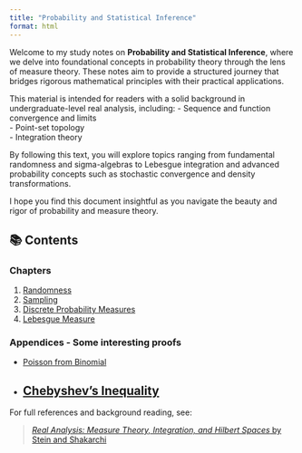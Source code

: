 ```yaml
---
title: "Probability and Statistical Inference"
format: html
---
```


Welcome to my study notes on **Probability and Statistical Inference**, where we delve into foundational concepts in probability theory through the lens of measure theory. These notes aim to provide a structured journey that bridges rigorous mathematical principles with their practical applications.

This material is intended for readers with a solid background in undergraduate-level real analysis, including:
- Sequence and function convergence and limits  
- Point-set topology  
- Integration theory  

By following this text, you will explore topics ranging from fundamental randomness and sigma-algebras to Lebesgue integration and advanced probability concepts such as stochastic convergence and density transformations.

I hope you find this document insightful as you navigate the beauty and rigor of probability and measure theory.

## 📚 Contents
### Chapters

1. [Randomness](pdfs/chapter-01-randomness.pdf)  
2. [Sampling](pdfs/chapter-02-sampling.pdf)  
3. [Discrete Probability Measures](pdfs/chapter-03-discrete.pdf)  
4. [Lebesgue Measure](pdfs/chapter-04-lebesgue.pdf)  
<!-- 5. [Sigma-Algebra](pdfs/chapter-05-sigma-algebra.pdf)  
6. [Measurable Maps](pdfs/chapter-06-measurable-maps.pdf)  
7. [Stochastic Convergence](pdfs/chapter-07-stochastic.pdf)  
8. [Bayes’ Rule](pdfs/chapter-08-bayes.pdf)  
9. [Combinatorics and Estimating Proportions](pdfs/chapter-09-combinatorics.pdf)  
10. [Cumulative Density Function](pdfs/chapter-10-cdf.pdf)  
11. [Probability Density Function](pdfs/chapter-11-pdf.pdf)  
12. [Transformation of Density](pdfs/chapter-12-transform.pdf)  
13. [Lebesgue Integration](pdfs/chapter-13-integration.pdf)  
14. [MGFs and Characteristic Functions](pdfs/chapter-14-mgf.pdf)  
15. [The General Prediction Problem](pdfs/chapter-15-prediction.pdf)  
16. [The Gaussian Distribution](pdfs/chapter-16-gaussian.pdf)  
17. [Introduction to Asymptotic Theory](pdfs/chapter-17-asymptotic.pdf) -->

### Appendices - Some interesting proofs
<!-- - [Central Limit Theorem](pdfs/proofs-clt.pdf) -->
- [Poisson from Binomial](pdfs/proofs-poisson.pdf)
- [Chebyshev's Inequality](pdfs/proofs-chebyshev.pdf)
---

For full references and background reading, see:

> [_Real Analysis: Measure Theory, Integration, and Hilbert Spaces_ by Stein and Shakarchi](https://press.princeton.edu/books/hardcover/9780691113869/real-analysis?srsltid=AfmBOoomihathIAitkPFegt30HUeOqi0tzB_kyRvrO_ASRr7b_UX62yY)